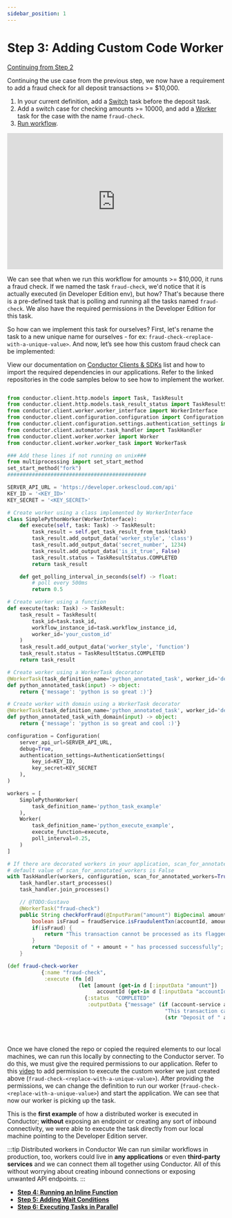 ```yaml
---
sidebar_position: 1
---
```


# Step 3: Adding Custom Code Worker

[Continuing from Step 2](/getting-started/running-workflows-from-code)

Continuing the use case from the previous step, we now have a requirement to add a fraud check for all deposit transactions >= $10,000.

<Tabs>
<TabItem value="UI" label="UI">

<div className="row">
<div className="col col--4">


1. In your current definition, add a [Switch](/content/reference-docs/operators/switch) task before the deposit task.
2. Add a switch case for checking amounts >= 10000, and add a [Worker](/content/reference-docs/worker-task) task for the case with the name `fraud-check`.
3. [Run workflow](/developer-guides/running-workflows#run-in-ui).

</div>
<div className="col">
<div className="embed-loom-video">
<iframe width="500" height="315" src="https://www.youtube.com/embed/-jx9XuKaL0I?si=1iK2Jb_yRtE_Jvqm" title="YouTube video player" frameborder="0" allow="accelerometer; autoplay; clipboard-write; encrypted-media; gyroscope; picture-in-picture; web-share" allowfullscreen="allowfullscreen"
mozallowfullscreen="mozallowfullscreen"
msallowfullscreen="msallowfullscreen"
oallowfullscreen="oallowfullscreen"
webkitallowfullscreen="webkitallowfullscreen"></iframe></div>
</div>
</div>
</TabItem>
</Tabs>

We can see that when we run this workflow for amounts >= $10,000, it runs a fraud check. If we named the task `fraud-check`, we'd notice that it is actually executed (in Developer Edition env), but how? 
That's because there is a pre-defined task that is polling and running all the tasks named `fraud-check`. We also have the required permissions in the Developer Edition for this task.

So how can we implement this task for ourselves? First, let's rename the task to a new unique name for ourselves - for ex: `fraud-check-<replace-with-a-unique-value>`. And now, let’s see how this custom fraud check can be implemented:

View our documentation on [Conductor Clients & SDKs](/content/category/sdks) list and how to import the required dependencies in our applications. Refer to the linked repositories in the code samples below to see how to implement the worker.

<Tabs>
<TabItem value="Java" label="Java">

```java dynamic https://github.com/conductor-sdk/orkes-java-springboot2-example/blob/main/src/main/java/io/orkes/example/banking/workers/ConductorWorkers.java section=1 ../workers/ConductorWorkers.java
```

</TabItem>
<TabItem value="Python" label="Python">

```python
from conductor.client.http.models import Task, TaskResult
from conductor.client.http.models.task_result_status import TaskResultStatus
from conductor.client.worker.worker_interface import WorkerInterface
from conductor.client.configuration.configuration import Configuration
from conductor.client.configuration.settings.authentication_settings import AuthenticationSettings
from conductor.client.automator.task_handler import TaskHandler
from conductor.client.worker.worker import Worker
from conductor.client.worker.worker_task import WorkerTask

### Add these lines if not running on unix###
from multiprocessing import set_start_method
set_start_method("fork")
#############################################

SERVER_API_URL = 'https://developer.orkescloud.com/api'
KEY_ID = '<KEY_ID>'
KEY_SECRET = '<KEY_SECRET>'

# Create worker using a class implemented by WorkerInterface
class SimplePythonWorker(WorkerInterface):
    def execute(self, task: Task) -> TaskResult:
        task_result = self.get_task_result_from_task(task)
        task_result.add_output_data('worker_style', 'class')
        task_result.add_output_data('secret_number', 1234)
        task_result.add_output_data('is_it_true', False)
        task_result.status = TaskResultStatus.COMPLETED
        return task_result

    def get_polling_interval_in_seconds(self) -> float:
        # poll every 500ms
        return 0.5

# Create worker using a function
def execute(task: Task) -> TaskResult:
    task_result = TaskResult(
        task_id=task.task_id,
        workflow_instance_id=task.workflow_instance_id,
        worker_id='your_custom_id'
    )
    task_result.add_output_data('worker_style', 'function')
    task_result.status = TaskResultStatus.COMPLETED
    return task_result

# Create worker using a WorkerTask decorator
@WorkerTask(task_definition_name='python_annotated_task', worker_id='decorated')
def python_annotated_task(input) -> object:
    return {'message': 'python is so great :)'}

# Create worker with domain using a WorkerTask decorator 
@WorkerTask(task_definition_name='python_annotated_task', worker_id='decorated_domain', domain='cool')
def python_annotated_task_with_domain(input) -> object:
    return {'message': 'python is so great and cool :)'}

configuration = Configuration(
    server_api_url=SERVER_API_URL,
    debug=True,
    authentication_settings=AuthenticationSettings(
        key_id=KEY_ID,
        key_secret=KEY_SECRET
    ),
)

workers = [
    SimplePythonWorker(
        task_definition_name='python_task_example'
    ),
    Worker(
        task_definition_name='python_execute_example',
        execute_function=execute,
        poll_interval=0.25,
    )
]

# If there are decorated workers in your application, scan_for_annotated_workers should be set
# default value of scan_for_annotated_workers is False
with TaskHandler(workers, configuration, scan_for_annotated_workers=True) as task_handler:
    task_handler.start_processes()
    task_handler.join_processes()

```

</TabItem>
<TabItem value="Go" label="Go">

```java
    // @TODO:Gustavo
    @WorkerTask("fraud-check")
    public String checkForFraud(@InputParam("amount") BigDecimal amount, @InputParam("accountId") String accountId) {
        boolean isFraud = fraudService.isFraudulentTxn(accountId, amount);
        if(isFraud) {
            return "This transaction cannot be processed as its flagged for review.";
        }
        return "Deposit of " + amount + " has processed successfully";
    }

```

</TabItem>
<TabItem value="Clojure" label="Clojure">

```clojure
(def fraud-check-worker
           {:name "fraud-check",
            :execute (fn [d]
                       (let [amount (get-in d [:inputData "amount"])
                             accountId (get-in d [:inputData "accountId"] )]
                         {:status  "COMPLETED"
                          :outputData {"message" (if (account-service amount accountId)
                                                   "This transaction cannot be processed as its flagged for review."
                                                   (str "Deposit of " amount   " has processed successfully"))}}))})
```

</TabItem>
<TabItem value="CSharp" label="C#">

```csharp dynamic https://github.com/conductor-sdk/csharp-sdk-examples/blob/main/Examples/Worker/Workers.cs section=1 ../Worker/Workers.cs
```

</TabItem>
<TabItem value="JavaScript" label="JavaScript">

```javascript dynamic https://github.com/conductor-sdk/javascript-sdk-examples/blob/main/src/banking/workers/workers.js section=1 .../workers/workers.js
```

</TabItem>
<TabItem value="Typescript" labe="typescript">

```typescript dynamic https://github.com/conductor-sdk/typescript-examples/blob/main/src/banking/workers/workers.ts section=1 ../workers/workers.ts
```

</TabItem>
</Tabs>


Once we have cloned the repo or copied the required elements to our local machines, we can run this locally by connecting to the Conductor server. 
To do this, we must give the required permissions to our application.
Refer to this [video](https://www.youtube.com/watch?v=PY34TcVzof0) to add permission to execute the custom worker we just created above (`fraud-check-<replace-with-a-unique-value>`).
After providing the permissions, we can change the definition to run our worker (`fraud-check-<replace-with-a-unique-value>`) and start the application.
We can see that now our worker is picking up the task. 

This is the **first example** of how a distributed worker is executed in Conductor; **without** exposing an endpoint or creating any sort of inbound connectivity, we were able to execute the task directly from our local machine pointing to the Developer Edition server.

:::tip Distributed workers in Conductor
We can run similar workflows in production, too, workers could live in **any applications** or even **third-party services** and we can connect them all together using
Conductor. All of this without worrying about creating inbound connections or exposing unwanted API endpoints.
:::

* **[Step 4: Running an Inline Function](/getting-started/running-an-inline-function)**
* **[Step 5: Adding Wait Conditions](/getting-started/adding-wait-conditions)**
* **[Step 6: Executing Tasks in Parallel](/getting-started/executing-tasks-in-parallel)**
